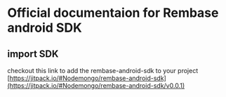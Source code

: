 # Official documentaion for Rembase android SDK


## import SDK

checkout this link to add the rembase-android-sdk to your project
[https://jitpack.io/#Nodemongo/rembase-android-sdk](https://jitpack.io/#Nodemongo/rembase-android-sdk/v0.0.1)
